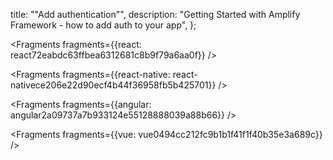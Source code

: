   title: ""Add authentication"",
  description: "Getting Started with Amplify Framework - how to add auth to your app",
};






<Fragments fragments={{react: react72eabdc63ffbea6312681c8b9f79a6aa0f}} />



<Fragments fragments={{react-native: react-nativece206e22d90ecf4b44f36958fb5b425701}} />



<Fragments fragments={{angular: angular2a09737a7b933124e55128888039a88b66}} />



<Fragments fragments={{vue: vue0494cc212fc9b1b1f41f1f40b35e3a689c}} />
